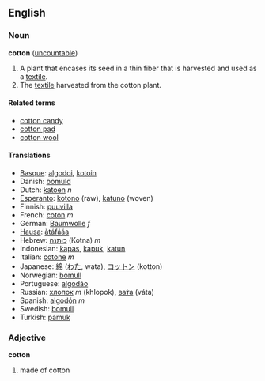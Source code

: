 ==English==
=== Noun ===
'''cotton''' ([[uncountable]])

#A plant that encases its seed in a thin fiber that is harvested and used as a [[textile]].
# The [[textile]] harvested from the cotton plant.

==== Related terms ====
*[[cotton candy]]
*[[cotton pad]]
*[[cotton wool]]

==== Translations ====
*[[Basque]]: [[algodoi]], [[kotoin]]
*Danish: [[bomuld]]
*Dutch: [[katoen]] ''n''
*[[Esperanto]]: [[kotono]] (raw), [[katuno]] (woven)
*Finnish: [[puuvilla]]
*French: [[coton]] ''m''
*German: [[Baumwolle]] ''f''
*[[Hausa]]: [[àtáfááa]]
*Hebrew: [[כותנה]] (Kotna) ''m''
*Indonesian: [[kapas]], [[kapuk]], [[katun]]
*Italian: [[cotone]] ''m''
*Japanese: [[綿]] ([[わた]], wata), [[コットン]] (kotton)
*Norwegian: [[bomull]]
*Portuguese: [[algodão]]
*Russian: [[хлопок]] ''m'' (khlopok), [[вата|ва́та]] (váta)
*Spanish: [[algodón]] ''m''
*Swedish: [[bomull]]
*Turkish: [[pamuk]]

=== Adjective ===
'''cotton'''

# made of cotton